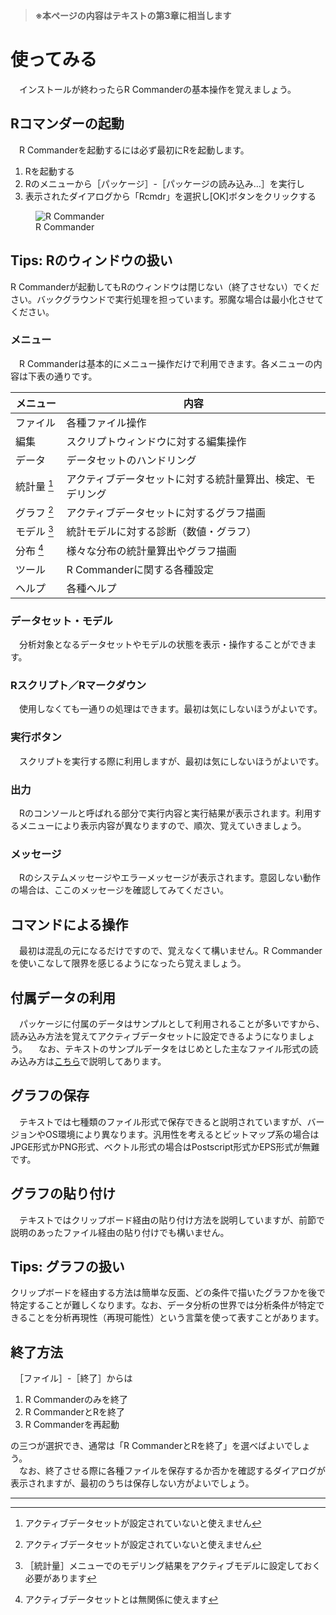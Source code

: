 > **※本ページの内容はテキストの第3章に相当します**

# 使ってみる
　インストールが終わったらR Commanderの基本操作を覚えましょう。

## Rコマンダーの起動
　R Commanderを起動するには必ず最初にRを起動します。

1. Rを起動する
1. Rのメニューから［パッケージ］-［パッケージの読み込み…］を実行し
1. 表示されたダイアログから「Rcmdr」を選択し[OK]ボタンをクリックする

![R Commander](./fig/00-35.LoadedRcmdr.png)


:::{.callout-tip}
## Tips: Rのウィンドウの扱い
R Commanderが起動してもRのウィンドウは閉じない（終了させない）でください。バックグラウンドで実行処理を担っています。邪魔な場合は最小化させてください。
:::



### メニュー
　R Commanderは基本的にメニュー操作だけで利用できます。各メニューの内容は下表の通りです。

メニュー    | 内容
------------|------------------------------------------------------------
ファイル    | 各種ファイル操作
編集        | スクリプトウィンドウに対する編集操作
データ      | データセットのハンドリング
統計量 [^1] | アクティブデータセットに対する統計量算出、検定、モデリング
グラフ [^1] | アクティブデータセットに対するグラフ描画
モデル [^2] | 統計モデルに対する診断（数値・グラフ）
分布 [^3]   | 様々な分布の統計量算出やグラフ描画
ツール      | R Commanderに関する各種設定
ヘルプ      | 各種ヘルプ


[^1]: アクティブデータセットが設定されていないと使えません
[^2]: ［統計量］メニューでのモデリング結果をアクティブモデルに設定しておく必要があります
[^3]: アクティブデータセットとは無関係に使えます


### データセット・モデル
　分析対象となるデータセットやモデルの状態を表示・操作することができます。

### Rスクリプト／Rマークダウン
　使用しなくても一通りの処理はできます。最初は気にしないほうがよいです。

### 実行ボタン
　スクリプトを実行する際に利用しますが、最初は気にしないほうがよいです。

### 出力
　Rのコンソールと呼ばれる部分で実行内容と実行結果が表示されます。利用するメニューにより表示内容が異なりますので、順次、覚えていきましょう。

### メッセージ
　Rのシステムメッセージやエラーメッセージが表示されます。意図しない動作の場合は、ここのメッセージを確認してみてください。



## コマンドによる操作
　最初は混乱の元になるだけですので、覚えなくて構いません。R Commanderを使いこなして限界を感じるようになったら覚えましょう。



## 付属データの利用
　パッケージに付属のデータはサンプルとして利用されることが多いですから、読み込み方法を覚えてアクティブデータセットに設定できるようになりましょう。
　なお、テキストのサンプルデータをはじめとした主なファイル形式の読み込み方は[こちら](https://k-metrics.github.io/DAWS2023/dataset.html#%E3%83%87%E3%83%BC%E3%82%BF%E3%82%BB%E3%83%83%E3%83%88%E3%82%92%E8%AA%AD%E3%81%BF%E8%BE%BC%E3%82%80)で説明してあります。



## グラフの保存
　テキストでは七種類のファイル形式で保存できると説明されていますが、バージョンやOS環境により異なります。汎用性を考えるとビットマップ系の場合はJPGE形式かPNG形式、ベクトル形式の場合はPostscript形式かEPS形式が無難です。



## グラフの貼り付け
　テキストではクリップボード経由の貼り付け方法を説明していますが、前節で説明のあったファイル経由の貼り付けでも構いません。

:::{.callout-tip}
## Tips: グラフの扱い
クリップボードを経由する方法は簡単な反面、どの条件で描いたグラフかを後で特定することが難しくなります。なお、データ分析の世界では分析条件が特定できることを分析再現性（再現可能性）という言葉を使って表すことがあります。
:::



## 終了方法
　［ファイル］-［終了］からは

1. R Commanderのみを終了
1. R CommanderとRを終了
1. R Commanderを再起動

の三つが選択でき、通常は「R CommanderとRを終了」を選べばよいでしょう。  
　なお、終了させる際に各種ファイルを保存するか否かを確認するダイアログが表示されますが、最初のうちは保存しない方がよいでしょう。



---
